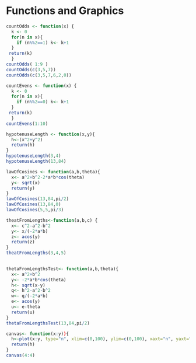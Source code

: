 Functions and Graphics 
========================================================

```r
countOdds <- function(x) {
  k <- 0
  for(n in x){
    if (n%%2==1) k<- k+1
  }
 return(k)
  }
countOdds( 1:9 )
countOdds(c(3,5,7))
countOdds(c(3,5,7,6,2,0))
```

```r
countEvens <- function(x) {
  k <- 0
  for(n in x){
    if (n%%2==0) k<- k+1
  }
 return(k)
  }
countEvens(1:10)
```
```r
hypotenuseLength <- function(x,y){
  h<-(x^2+y^2)
  return(h)
}
hypotenuseLength(3,4)
hypotenuseLength(13,84)
```

```r
lawOfCosines <- function(a,b,theta){
  x<- a^2+b^2-2*a*b*cos(theta)
  y<- sqrt(x)    
  return(y)
}
lawOfCosines(13,84,pi/2)
lawOfCosines(13,84,0)
lawOfCosines(5,5,pi/3)
```


```r
theatFromLengths<-function(a,b,c) {
  x<- c^2-a^2-b^2
  y<- x/(-2*a*b)
  z<- acos(y)
  return(z)
}
theatFromLengths(3,4,5)
 
```

```r
thetaFromLengthsTest<- function(a,b,theta){
  x<- a^2+b^2
  y<- -2*a*b*cos(theta)
  h<- sqrt(x-y)    
  q<- h^2-a^2-b^2
  w<- q/(-2*a*b)
  e<- acos(y)
  u<- e-theta
  return(u)
}
thetaFromLengthsTest(13,84,pi/2)
```

```r
canvas<- function(x:y)){
  h<-plot(x:y, type="n", xlim=c(0,100), ylim=c(0,100), xaxt="n", yaxt="n", xlab="", ylab="")
  return(h)
}
canvas(4:4)
  
```



